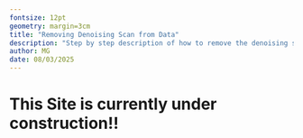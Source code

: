 ```yaml
---
fontsize: 12pt
geometry: margin=3cm
title: "Removing Denoising Scan from Data"
description: "Step by step description of how to remove the denoising scan from your data"
author: MG
date: 08/03/2025
---
```


# This Site is currently under construction!!